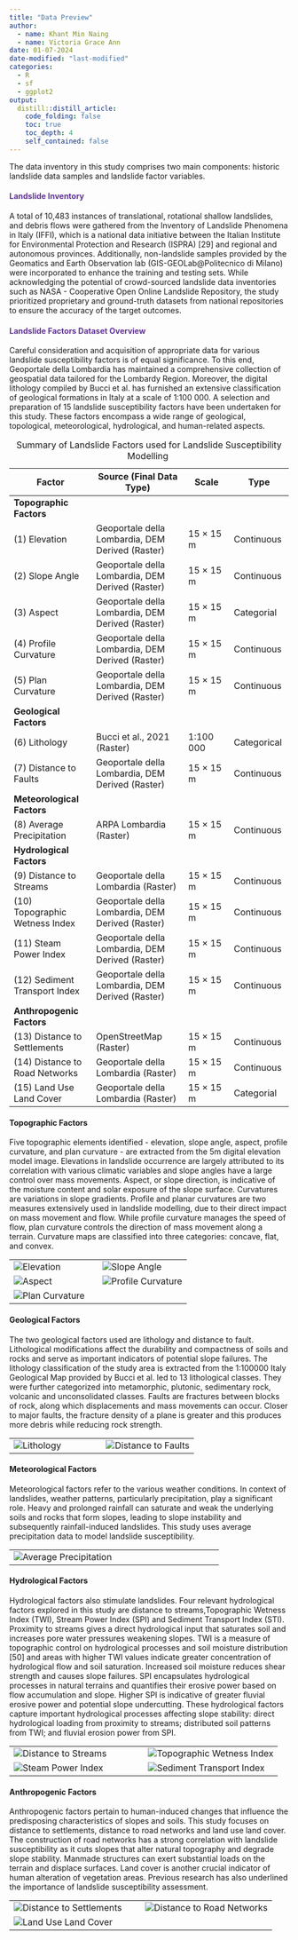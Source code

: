 ```yaml
---
title: "Data Preview"
author:
  - name: Khant Min Naing
  - name: Victoria Grace Ann
date: 01-07-2024 
date-modified: "last-modified"
categories:
  - R
  - sf
  - ggplot2
output:
  distill::distill_article:
    code_folding: false
    toc: true
    toc_depth: 4
    self_contained: false
---
```



The data inventory in this study comprises two main components: historic landslide data samples and landslide factor variables. 

::: {style="color: #603494;"}
#### **Landslide Inventory** {style="color: #603494;"}
:::

A total of 10,483 instances of translational, rotational shallow landslides, and debris flows were gathered from the Inventory of Landslide Phenomena in Italy (IFFI), which is a national data initiative between the Italian Institute for Environmental Protection and Research (ISPRA) [29] and regional and autonomous provinces. Additionally, non-landslide samples provided by the Geomatics and Earth Observation lab (GIS-GEOLab@Politecnico di Milano) were incorporated to enhance the training and testing sets. While acknowledging the potential of crowd-sourced landslide data inventories such as NASA - Cooperative Open Online Landslide Repository, the study prioritized proprietary and ground-truth datasets from national repositories to ensure the accuracy of the target outcomes. 


::: {style="color: #603494;"}
#### **Landslide Factors Dataset Overview** {style="color: #603494;"}
:::

Careful consideration and acquisition of appropriate data for various landslide susceptibility factors is of equal significance. To this end, Geoportale della Lombardia has maintained a comprehensive collection of geospatial data tailored for the Lombardy Region. Moreover, the digital lithology compiled by Bucci et al. has furnished an extensive classification of geological formations in Italy at a scale of 1:100 000. A selection and preparation of 15 landslide susceptibility factors have been undertaken for this study. These factors encompass a wide range of geological, topological, meteorological, hydrological, and human-related aspects.

| Factor                            | Source (Final Data Type)                          | Scale       | Type         |
|----------------------|-------------------------|-------------|-------------|
| **Topographic Factors**           |                                                   |             |              |
| \(1\) Elevation                   | Geoportale della Lombardia, DEM Derived (Raster)  | 15 × 15 m   | Continuous   |
| \(2\) Slope Angle                 | Geoportale della Lombardia, DEM Derived (Raster)  | 15 × 15 m   | Continuous   |
| \(3\) Aspect                      | Geoportale della Lombardia, DEM Derived (Raster)  | 15 × 15 m   | Categorial   |
| \(4\) Profile Curvature           | Geoportale della Lombardia, DEM Derived (Raster)  | 15 × 15 m   | Continuous   |
| \(5\) Plan Curvature              | Geoportale della Lombardia, DEM Derived (Raster)  | 15 × 15 m   | Continuous   |
| **Geological Factors**            |                                                   |             |              |
| \(6\) Lithology                   | Bucci et al., 2021 (Raster)                       | 1:100 000   | Categorical  |
| \(7\) Distance to Faults          | Geoportale della Lombardia, DEM Derived (Raster)  | 15 × 15 m   | Continuous   |
| **Meteorological Factors**        |                                                   |             |              |
| \(8\) Average Precipitation       | ARPA Lombardia (Raster)                           | 15 × 15 m   | Continuous   |
| **Hydrological Factors**          |                                                   |             |              |
| \(9\) Distance to Streams         | Geoportale della Lombardia (Raster)               | 15 × 15 m   | Continuous   |
| \(10\) Topographic Wetness Index  | Geoportale della Lombardia, DEM Derived (Raster)  | 15 × 15 m   | Continuous   |
| \(11\) Steam Power Index          | Geoportale della Lombardia, DEM Derived (Raster)  | 15 × 15 m   | Continuous   |
| \(12\) Sediment Transport Index   | Geoportale della Lombardia, DEM Derived (Raster)  | 15 × 15 m   | Continuous   |
| **Anthropogenic Factors**         |                                                   |             |              |
| \(13\) Distance to Settlements    | OpenStreetMap (Raster)                            | 15 × 15 m   | Continuous   |
| \(14\) Distance to Road Networks  | Geoportale della Lombardia (Raster)               | 15 × 15 m   | Continuous   |
| \(15\) Land Use Land Cover        | Geoportale della Lombardia (Raster)               | 15 × 15 m   | Categorial   |

: Summary of Landslide Factors used for Landslide Susceptibility Modelling 

#### Topographic Factors

Five topographic elements identified - elevation, slope angle, aspect, profile curvature, and plan curvature - are extracted from the 5m digital elevation model image. Elevations in landslide occurrence are largely attributed to its correlation with various climatic variables and slope angles have a large control over mass movements. Aspect, or slope direction, is indicative of the moisture content and solar exposure of the slope surface. Curvatures are variations in slope gradients. Profile and planar curvatures are two measures extensively used in landslide modelling, due to their direct impact on mass movement and flow. While profile curvature manages the speed of flow, plan curvature controls the direction of mass movement along a terrain. Curvature maps are classified into three categories: concave, flat, and convex.

|                                                                       |                                                                                |
|------------------------------------|------------------------------------|
| ![Elevation](images/elevation_m-01.png){alt="Elevation"}              | ![Slope Angle](images/slope_degree-01.png){alt="Slope Angle"}                  |
| ![Aspect](images/aspect-01.png){alt="Aspect"}                         | ![Profile Curvature](images/profile_curvature-01.png){alt="Profile Curvature"} |
| ![Plan Curvature](images/plan_curvature-01.png){alt="Plan Curvature"} |                                                                                |

#### Geological Factors

The two geological factors used are lithology and distance to fault. Lithological modifications affect the durability and compactness of soils and rocks and serve as important indicators of potential slope failures. The lithology classification of the study area is ​extracted from the​ 1:100000 Italy ​Geological Map​ provided by Bucci et al. led to 13 lithological classes. They were further categorized into metamorphic, plutonic, sedimentary rock, volcanic and unconsolidated classes. Faults are fractures between blocks of rock, along which displacements and mass movements can occur. Closer to major faults, the fracture density of a plane is greater and this produces more debris while reducing rock strength.

|                                                        |                                                                               |
|------------------------------------|------------------------------------|
| ![Lithology](images/lithology-01.png){alt="Lithology"} | ![Distance to Faults](images/distance_fault-01.png){alt="Distance to Faults"} |

#### Meteorological Factors

Meteorological factors refer to the various weather conditions. In context of landslides, weather patterns, particularly precipitation, play a significant role. Heavy and prolonged rainfall can saturate and weak the underlying soils and rocks that form slopes, leading to slope instability and subsequently rainfall-induced landslides. This study uses average precipitation data to model landslide susceptibility.

|                                                                                    |     |
|-------------------------------------|-----------------------------------|
| ![Average Precipitation](images/precipitation-01.png){alt="Average Precipitation"} |     |

#### Hydrological Factors

Hydrological factors also stimulate landslides. Four relevant hydrological factors explored in this study are distance to streams, ​Topographic Wetness Index (TWI​), ​Stream Power Index (SPI​) and Sediment Transport Index (STI). Proximity to streams gives a direct hydrological input that saturates soil and increases pore water pressures weakening slopes. TWI is a measure of topographic control on hydrological processes and soil moisture distribution \[50\] and areas with higher TWI values indicate greater concentration of hydrological flow and soil saturation. Increased soil moisture reduces shear strength and causes slope failures. SPI encapsulates hydrological​ processes in natural terrains and quantifies their erosive power based on flow accumulation and slope. Higher SPI is indicative of greater fluvial erosive power and potential slope undercutting. These hydrological factors capture important hydrological processes affecting slope stability: direct hydrological loading from proximity to streams; distributed soil patterns from TWI; and fluvial erosion power from SPI.

|                                                                                   |                                                                                  |
|------------------------------------|------------------------------------|
| ![Distance to Streams](images/distance_streams-01.png){alt="Distance to Streams"} | ![Topographic Wetness Index](images/twi-01.png){alt="Topographic Wetness Index"} |
| ![Steam Power Index](images/spi-01.png){alt="Steam Power Index"}                  | ![Sediment Transport Index](images/sti-01.png){alt="Sediment Transport Index"}   |

#### Anthropogenic Factors

Anthropogenic factors pertain to human-induced changes that influence the predisposing characteristics of slopes and soils. This study focuses on distance to settlements, distance to road networks and ​land use land cover. The​ construction of road networks has a strong correlation with landslide susceptibility as it cuts slopes that alter natural topography and degrade slope stability. Manmade structures can exert substantial loads on the terrain and displace surfaces. Land cover is another crucial indicator of human alteration of vegetation areas. Previous research has also underlined the importance of landslide susceptibility assessment.  

|                                                               |                                                           |
|------------------------------------|------------------------------------|
| ![Distance to Settlements](images/distance_settlement-01.png) | ![Distance to Road Networks](images/distance_road-01.png) |
| ![Land Use Land Cover](images/lulc-01.png)                    |                                                           |
